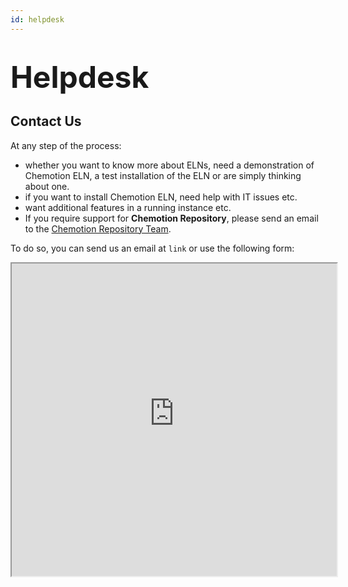 ```yaml
---
id: helpdesk
---
```


<h1>
  <font size="40">Helpdesk</font>
</h1>

## Contact Us

At any step of the process:

- whether you want to know more about ELNs, need a demonstration of Chemotion ELN, a test installation of the ELN or are simply thinking about one.
- if you want to install Chemotion ELN, need help with IT issues etc.
- want additional features in a running instance etc.
- If you require support for __Chemotion Repository__, please send an email to the [Chemotion Repository Team](mailto:ibcs-chem-repo-request@lists.kit.edu).

To do so, you can send us an email at `link` or use the following form:

<iframe
  src="https://helpdesk-form.chemotion.scc.kit.edu/"
  width="520px"
  height="500px"
/>
